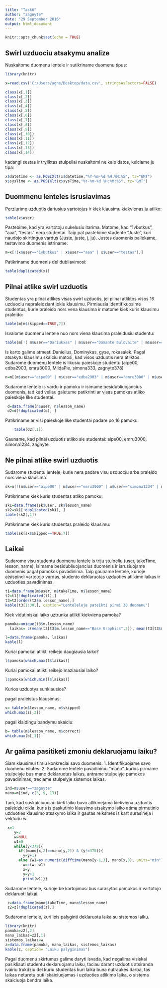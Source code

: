 ```yaml
---
title: "Task6"
author: "zagnyte"
date: "29 September 2016"
output: html_document
---
```


```r
knitr::opts_chunk$set(echo = TRUE)
```

## Swirl uzduociu atsakymu analize

Nuskaitome duomenu lentele ir sutikriname duomenu tipus:

```r
library(knitr)
```

```r
x=read.csv('C:/Users/agne/Desktop/data.csv', stringsAsFactors=FALSE)
```

```r
class(x[,1])
class(x[,2])
class(x[,3])
class(x[,4])
class(x[,5])
class(x[,6])
class(x[,7])
class(x[,8])
class(x[,9])
class(x[,10])
class(x[,11])
class(x[,12])
class(x[,13])
class(x[,14])
```

kadangi sestas ir tryliktas stulpeliai nuskaitomi ne kaip datos, keiciame ju tipa:

```r
x$datetime <- as.POSIXlt(x$datetime,"%Y-%m-%d %H:%M:%S", tz="GMT")
x$sysTime <- as.POSIXlt(x$sysTime,"%Y-%m-%d %H:%M:%S", tz="GMT")
```

## Duommenu lenteles isrusiavimas

Perziurime uzduotis dariusius vartotojus ir kiek klausimu kiekvienas ju atliko:

```r
table(x$user)
```

Pastebime, kad yra vartotoju sukelusiu itarima. Matome, kad "1vbutkus", "aaa", "testas" nera studentai. Taip pat pastebime studente "Juste", kuri naudojo skirtingus vardus (Juste, juste, j, ju). Justes duomenis paliekame, testavimo duomenis istriname:

```r
m=x[!(x$user=="1vbutkus" | x$user=="aaa" | x$user=="testas"),]
```

Patikriname duomenis del dubliavimosi:

```r
table(duplicated(x))
```

## Pilnai atlike swirl uzduotis

Studentas yra pilnai atlikes visas swirl uzduotis, jei pilnai atliktos visos 16 uzduociu nepraleidziant jokiu klausimu.
Pirmiausia identifikuosime studentus, kurie praleido nors vena klausima ir matome kiek kuris klausimu praleido:

```r
table(m[m$skipped==TRUE,7])
```

Isvalome duomenu lentele nuo nors viena klausima praleidusiu studentu:

```r
table(m[!( m$user=="Dariukxas" | m$user=="Domante Bulovaite" | m$user=="Greta" | m$user=="gretajes" | m$user=="gyse3054" | m$user=="juste" | m$user=="Juste" | m$user=="Karolina" | m$user=="kestous" | m$user=="ogadova" | m$user=="ojautakaite" | m$user=="Raigardas" | m$user=="rokasaleks" |  m$user=="SandraKozlovskaja" | m$user=="simonalevickaite" | m$user=="sindeivydas" | m$user=="j" | m$user=="ju"),7])
```

Is karto galime atmesti:Danielius, Dominykas, gyse, rokasalek. Pagal atsakytu klausimu skaiciu matosi, kad visos uzduotis nera atliktos.
Sudarome duomenu lentele is likusiu paieskoje studentu (aipe00, edba2903, emru3000, MildaPie, simona333, zagnyte378)

```r
n=m[(m$user=="aipe00" | m$user=="edba2903" | m$user=="emru3000" | m$user=="MildaPie" | m$user=="simona1234" | m$user=="zagnyte"),]
```

Sudarome lentele is vardu ir pamoku ir isimame besidubliuojancius duomenis, tad kad veliau galetume patikrinti ar visas pamokas atliko paieskoje like studentai.

```r
 d=data.frame(n$user, n$lesson_name)
 d2=d[!duplicated(d), ]
```

Patikriname ar visi paieskoje like studentai padare po 16 pamoku:

```r
    table(d2[,1])
```

Gauname, kad pilnai uzduotis atliko sie studentai:  aipe00, emru3000, simona1234, zagnyte

## Ne pilnai atlike swirl uzduotis

Sudarome studentu lentele, kurie nera padare visu uzduociu arba praleido nors viena klausima.

```r
sk=m[!(m$user=="aipe00" | m$user=="emru3000" | m$user=="simona1234" | m$user=="zagnyte"),]
```

Patikriname kiek kuris studentas atliko pamoku:

```r
sk1=data.frame(sk$user, sk$lesson_name)
sk2=sk1[!duplicated(sk1), ]
table(sk2[,1])
```

Patikriname kiek kuris studentas praleido klausimu:

```r
table(sk[sk$skipped==TRUE,7])
```

## Laikai

Sudarome visu studentu duomenu lentele is triju stulpeliu (user, takeTime, lesson_name), isimame besidubliuojancius duomenis ir isrusiuojame duomenis pagal pamokos pavadinima. Taip gauname lentele, kurioje atsispindi vartotojo vardas, studento deklaruotas uzduoties atlikimo laikas ir uzduoties pavadinimas.

```r
t1=data.frame(m$user, m$takeTime, m$lesson_name)
t2=t1[!duplicated(t1),]
t3=t2[order(t2$m.lesson_name),]
kable(t3[1:30,], caption="Lenteleleje pateikti pirmi 30 duomenu")
```

Kiek vidutiniskai laiko uztrunka atlikti kiekviena pamoka?

```r
pamoka=unique(t3$m.lesson_name)
  laikas= c(mean(t3[t3$m.lesson_name=="Base Graphics",2]), mean(t3[t3$m.lesson_name=="Basic Building Blocks",2]), mean(t3[t3$m.lesson_name=="Dates and Times",2]), mean(t3[t3$m.lesson_name=="Dummy Lesson",2]), mean(t3[t3$m.lesson_name=="Functions",2]), mean(t3[t3$m.lesson_name=="lapply and sapply",2]), mean(t3[t3$m.lesson_name=="Logic",2]), mean(t3[t3$m.lesson_name=="Looking at Data",2]), mean(t3[t3$m.lesson_name=="Matrices and Data Frames",2]), mean(t3[t3$m.lesson_name=="Missing Values",2]), mean(t3[t3$m.lesson_name=="Sequences of Numbers",2]), mean(t3[t3$m.lesson_name=="Simulation",2]), mean(t3[t3$m.lesson_name=="Subsetting Vectors",2]), mean(t3[t3$m.lesson_name=="vapply and tapply",2]), mean(t3[t3$m.lesson_name=="Vectors",2]), mean(t3[t3$m.lesson_name=="Workspace and Files",2]))
```
```r
l=data.frame(pamoka, laikas)
kable(l)
```

Kuriai pamokai atlikti reikejo daugiausia laiko?

```r
l$pamoka[which.max(l$laikas)]
```

Kuriai pamokai atlikti reikejo maziausiai laiko?

```r
l$pamoka[which.min(l$laikas)]
```

Kurios uzduotys sunkiausios?

pagal praleistus klausimus:

```r
s= table(m$lesson_name, m$skipped)
which.max(s[,2])
```

pagal klaidingu bandymu skaiciu:

```r
b= table(m$lesson_name, m$correct)
which.max(b[,1])
```

## Ar galima pasitiketi zmoniu deklaruojamu laiku?

Siam klausimui tirsiu konkreciai savo duomenis.
1. Identifikuojame savo duomenu eilutes:
2. Sudarome lentele pavadinimu "mano", kurios pirmame stulpelyje bus mano deklaruotas laikas, antrame stulpelyje pamokos pavadinimas, treciame stulpelyje sistemos laikas.

```r
ind=m$user=="zagnyte"
mano=m[ind, c(3, 9, 13)]
```

Tam, kad suskaiciuociau kiek laiko buvo atlikinejama kiekviena uzduotis paleidziu cikla, kuris is paskutinio klausimo atsakymo laiko atima pirmutinio uzduoties klausimo atsakymo laika ir gautas reiksmes is kart surasineja i vektoriu w.

```r
 x=1
    y=2
    w=NULL
    w1=0
    while(y<379){
      if((mano[x,2]==mano[y,2]) & (y!=378)){
        y=y+1}
      else {w1=as.numeric(difftime(mano[y-1,3], mano[x,3], units="min"))
        w=c(w, w1)            
        x=y
        y=y+1
        print(w1)}}
```

Sudarome lentele, kurioje be kartojimusi bus surasytos pamokos ir vartotojo deklaruoti laikai.

```r
 z=data.frame(mano$takeTime, mano$lesson_name)
 z2=z[!duplicated(z),]
```


Sudarome lentele, kuri leis palyginti deklaruota laika su sistemos laiku.

```r
library(knitr)
pamoka=z2[,2]
mano_laikas=z2[,1]
sistemos_laikas=w
z=data.frame(pamoka, mano_laikas, sistemos_laikas)
kable(z, caption= "Laiku palyginimas")
```

Pagal duomenu skirtumus galime daryti isvada, kad negalima visiskai pasikliauti studentu deklaruojamu laiku, taciau darant uzduotis atsiranda ivairiu trukdziu del kuriu studentas kuri laika buna nutraukes darba, tas laikas neturetu buti iskaiciuojamas i uzduoties atlikimo laika, o sistema skaiciuoja bendra laika.

